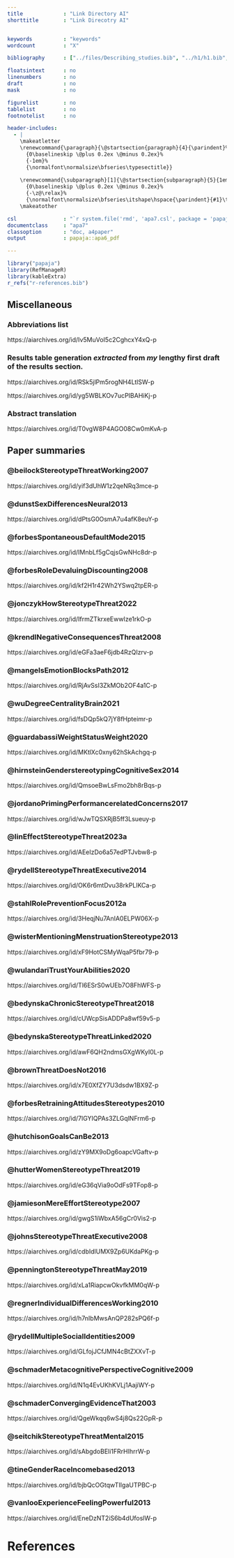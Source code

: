```yaml
---
title             : "Link Directory AI"
shorttitle        : "Link Direcotry AI"


keywords          : "keywords"
wordcount         : "X"

bibliography      : ["../files/Describing_studies.bib", "../h1/h1.bib", "../h2/h2.bib", "../h3/h3.bib"]

floatsintext      : no
linenumbers       : no 
draft             : no
mask              : no

figurelist        : no
tablelist         : no
footnotelist      : no

header-includes:
  - |
    \makeatletter
    \renewcommand{\paragraph}{\@startsection{paragraph}{4}{\parindent}%
      {0\baselineskip \@plus 0.2ex \@minus 0.2ex}%
      {-1em}%
      {\normalfont\normalsize\bfseries\typesectitle}}
    
    \renewcommand{\subparagraph}[1]{\@startsection{subparagraph}{5}{1em}%
      {0\baselineskip \@plus 0.2ex \@minus 0.2ex}%
      {-\z@\relax}%
      {\normalfont\normalsize\bfseries\itshape\hspace{\parindent}{#1}\textit{\addperi}}{\relax}}
    \makeatother

csl               : "`r system.file('rmd', 'apa7.csl', package = 'papaja')`"
documentclass     : "apa7"
classoption       : "doc, a4paper"
output            : papaja::apa6_pdf

---
```


```r
library("papaja")
library(RefManageR)
library(kableExtra)
r_refs("r-references.bib")
```


## Miscellaneous

### Abbreviations list

https://aiarchives.org/id/Iv5MuVoI5c2CghcxY4xQ-p

### Results table generation *extracted* from *my* lengthy first draft of the results section.

https://aiarchives.org/id/RSk5jlPm5rogNH4LtlSW-p

https://aiarchives.org/id/yg5WBLKOv7ucPIBAHiKj-p

### Abstract translation

https://aiarchives.org/id/T0vgW8P4AGO08Cw0mKvA-p


## Paper summaries

### @beilockStereotypeThreatWorking2007

https://aiarchives.org/id/yif3dUhW1z2qeNRq3mce-p

### @dunstSexDifferencesNeural2013

https://aiarchives.org/id/dPtsG0OsmA7u4afK8euY-p

### @forbesSpontaneousDefaultMode2015

https://aiarchives.org/id/IMnbLf5gCqjsGwNHc8dr-p

### @forbesRoleDevaluingDiscounting2008

https://aiarchives.org/id/kf2H1r42Wh2YSwq2tpER-p

### @jonczykHowStereotypeThreat2022

https://aiarchives.org/id/IfrmZTkrxeEwwIze1rkO-p

### @krendlNegativeConsequencesThreat2008

https://aiarchives.org/id/eGFa3aeF6jdb4RzQIzrv-p

### @mangelsEmotionBlocksPath2012

https://aiarchives.org/id/RjAvSsI3ZkMOb2OF4a1C-p

### @wuDegreeCentralityBrain2021

https://aiarchives.org/id/fsDQp5kQ7jY8fHpteimr-p

### @guardabassiWeightStatusWeight2020

https://aiarchives.org/id/MKtlXc0xny62hSkAchgq-p

### @hirnsteinGenderstereotypingCognitiveSex2014

https://aiarchives.org/id/QmsoeBwLsFmo2bh8rBqs-p

### @jordanoPrimingPerformancerelatedConcerns2017

https://aiarchives.org/id/wJwTQSXRjB5ff3Lsueuy-p

### @linEffectStereotypeThreat2023a

https://aiarchives.org/id/AEeIzDo6a57edPTJvbw8-p

### @rydellStereotypeThreatExecutive2014

https://aiarchives.org/id/OK6r6mtDvu38rkPLlKCa-p

### @stahlRolePreventionFocus2012a

https://aiarchives.org/id/3HeqjNu7AnIA0ELPW06X-p

### @wisterMentioningMenstruationStereotype2013

https://aiarchives.org/id/xF9HotCSMyWqaP5fbr79-p

### @wulandariTrustYourAbilities2020

https://aiarchives.org/id/Tl6ESrS0wUEb7O8FhWFS-p

### @bedynskaChronicStereotypeThreat2018

https://aiarchives.org/id/cUWcpSisADDPa8wf59v5-p

### @bedynskaStereotypeThreatLinked2020

https://aiarchives.org/id/awF6QH2ndmsGXgWKyI0L-p

### @brownThreatDoesNot2016

https://aiarchives.org/id/x7E0XfZY7U3dsdw1BX9Z-p

### @forbesRetrainingAttitudesStereotypes2010

https://aiarchives.org/id/7lGYIQPAs3ZLGqlNFrm6-p

### @hutchisonGoalsCanBe2013

https://aiarchives.org/id/zY9MX9oDg6oapcVGaftv-p

### @hutterWomenStereotypeThreat2019

https://aiarchives.org/id/eG36qVia9oOdFs9TFop8-p

### @jamiesonMereEffortStereotype2007

https://aiarchives.org/id/gwgS1iWbxA56gCr0Vis2-p

### @johnsStereotypeThreatExecutive2008

https://aiarchives.org/id/cdbIdlUMX9Zp6UKdaPKg-p

### @penningtonStereotypeThreatMay2019

https://aiarchives.org/id/xLa1RiapcwOkvfkMM0qW-p

### @regnerIndividualDifferencesWorking2010

https://aiarchives.org/id/h7nIbMwsAnQP282sPQ6f-p

### @rydellMultipleSocialIdentities2009

https://aiarchives.org/id/GLfojJCfJMN4cBtZXXvT-p

### @schmaderMetacognitivePerspectiveCognitive2009

https://aiarchives.org/id/N1q4EvUKhKVLj1AajiWY-p

### @schmaderConvergingEvidenceThat2003

https://aiarchives.org/id/QgeWkqq6wS4j8Qs22GpR-p

### @seitchikStereotypeThreatMental2015

https://aiarchives.org/id/sAbgdoBEli1FRrHIhrrW-p

### @tineGenderRaceIncomebased2013

https://aiarchives.org/id/bjbQcOGtqwTIIgaUTPBC-p

### @vanlooExperienceFeelingPowerful2013

https://aiarchives.org/id/EneDzNT2iS6b4dUfoslW-p








# References


::: {#refs custom-style="Bibliography"}
:::
